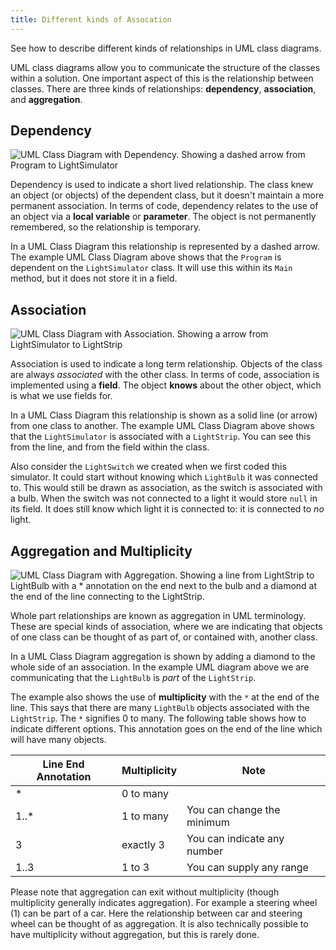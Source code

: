 ```yaml
---
title: Different kinds of Assocation
---
```


See how to describe different kinds of relationships in UML class diagrams.


UML class diagrams allow you to communicate the structure of the classes within a solution. One important aspect of this is the relationship between classes. There are three kinds of relationships: **dependency**, **association**, and **aggregation**.

## Dependency

![UML Class Diagram with Dependency. Showing a dashed arrow from Program to LightSimulator](./images/uml-dependency.png)

Dependency is used to indicate a short lived relationship. The class knew an object (or objects) of the dependent class, but it doesn't maintain a more permanent association. In terms of code, dependency relates to the use of an object via a **local variable** or **parameter**. The object is not permanently remembered, so the relationship is temporary.

In a UML Class Diagram this relationship is represented by a dashed arrow. The example UML Class Diagram above shows that the `Program` is dependent on the `LightSimulator` class. It will use this within its `Main` method, but it does not store it in a field.

## Association

![UML Class Diagram with Association. Showing a arrow from LightSimulator to LightStrip](./images/uml-association.png)

Association is used to indicate a long term relationship. Objects of the class are always _associated_ with the other class. In terms of code, association is implemented using a **field**. The object **knows** about the other object, which is what we use fields for.

In a UML Class Diagram this relationship is shown as a solid line (or arrow) from one class to another. The example UML Class Diagram above shows that the `LightSimulator` is associated with a `LightStrip`. You can see this from the line, and from the field within the class. 

Also consider the `LightSwitch` we created when we first coded this simulator. It could start without knowing which `LightBulb` it was connected to. This would still be drawn as association, as the switch is associated with a bulb. When the switch was not connected to a light it would store `null` in its field. It does still know which light it is connected to: it is connected to _no_ light.

## Aggregation and Multiplicity

![UML Class Diagram with Aggregation. Showing a line from LightStrip to LightBulb with a * annotation on the end next to the bulb and a diamond at the end of the line connecting to the LightStrip.](./images/uml-aggregation.png)

Whole part relationships are known as aggregation in UML terminology. These are special kinds of association, where we are indicating that objects of one class can be thought of as part of, or contained with, another class.

In a UML Class Diagram aggregation is shown by adding a diamond to the whole side of an association. In the example UML diagram above we are communicating that the `LightBulb` is _part_ of the `LightStrip`.

The example also shows the use of **multiplicity** with the `*` at the end of the line. This says that there are many `LightBulb` objects associated with the `LightStrip`. The `*` signifies 0 to many. The following table shows how to indicate different options. This annotation goes on the end of the line which will have many objects.

 Line End Annotation | Multiplicity | Note
---------|----------|----------
 \* | 0 to many |
 1..* | 1 to many | You can change the minimum
 3 | exactly 3 | You can indicate any number
 1..3 | 1 to 3 | You can supply any range

Please note that aggregation can exit without multiplicity (though multiplicity generally indicates aggregation). For example a steering wheel (1) can be part of a car. Here the relationship between car and steering wheel can be thought of as aggregation. It is also technically possible to have multiplicity without aggregation, but this is rarely done.

